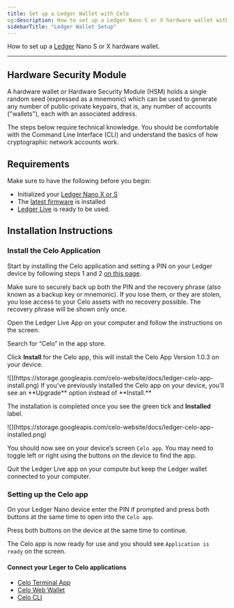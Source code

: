 ```yaml
---
title: Set up a Ledger Wallet with Celo
og:description: How to set up a Ledger Nano S or X hardware wallet with Celo.
sidebarTitle: "Ledger Wallet Setup"
---
```


How to set up a [Ledger](https://www.ledger.com/) Nano S or X hardware wallet.


---

## Hardware Security Module

A hardware wallet or Hardware Security Module (HSM) holds a single random seed (expressed as a mnemonic) which can be used to generate any number of public-private keypairs, that is, any number of accounts ("wallets"), each with an associated address.

<Note>
The steps below require technical knowledge. You should be comfortable with the Command Line Interface (CLI) and understand the basics of how cryptographic network accounts work.
</Note>

## Requirements

Make sure to have the following before you begin:

- Initialized your [Ledger Nano X or S](https://support.ledger.com/hc/en-us/articles/360018784134)
- The [latest firmware](https://support.ledger.com/hc/en-us/articles/360013349800) is installed
- [Ledger Live](https://www.ledger.com/ledger-live) is ready to be used.

## Installation Instructions

### Install the Celo Application

Start by installing the Celo application and setting a PIN on your Ledger device by following steps 1 and 2 [on this page](https://www.ledger.com/start/).

<Danger>
Make sure to securely back up both the PIN and the recovery phrase (also known as a backup key or mnemonic). If you lose them, or they are stolen, you lose access to your Celo assets with no recovery possible. The recovery phrase will be shown only once.
</Danger>

Open the Ledger Live App on your computer and follow the instructions on the screen.

Search for “Celo” in the app store.

Click **Install** for the Celo app, this will install the Celo App Version 1.0.3 on your device.

<Frame>
![](https://storage.googleapis.com/celo-website/docs/ledger-celo-app-install.png)
</Frame>

<Note>
If you’ve previously installed the Celo app on your device, you’ll see an **Upgrade** option instead of **Install.**
</Note>

The installation is completed once you see the green tick and **Installed** label.

<Frame>
![](https://storage.googleapis.com/celo-website/docs/ledger-celo-app-installed.png)
</Frame>

You should now see on your device’s screen `Celo app`. You may need to toggle left or right using the buttons on the device to find the app.

Quit the Ledger Live app on your compute but keep the Ledger wallet connected to your computer.

### Setting up the Celo app

On your Ledger Nano device enter the PIN if prompted and press both buttons at the same time to open into the `Celo app`.

Press both buttons on the device at the same time to continue.

The Celo app is now ready for use and you should see `Application is ready` on the screen.

#### Connect your Leger to Celo applications

- [Celo Terminal App](/wallet/ledger/to-celo-terminal)
- [Celo Web Wallet](/wallet/ledger/to-celo-web)
- [Celo CLI](/wallet/ledger/to-celo-cli)